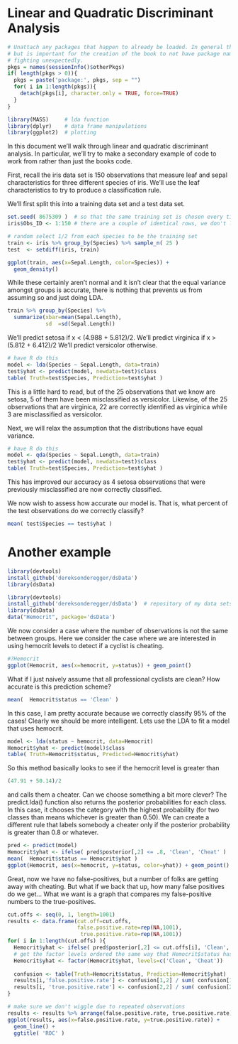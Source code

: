 # Linear and Quadratic Discriminant Analysis

```r
# Unattach any packages that happen to already be loaded. In general this is unecessary
# but is important for the creation of the book to not have package namespaces
# fighting unexpectedly.
pkgs = names(sessionInfo()$otherPkgs)
if( length(pkgs > 0)){
  pkgs = paste('package:', pkgs, sep = "")
  for( i in 1:length(pkgs)){
    detach(pkgs[i], character.only = TRUE, force=TRUE)
  }
}
```

```r
library(MASS)     # lda function
library(dplyr)    # data frame manipulations
library(ggplot2)  # plotting
```

In this document we'll walk through linear and quadratic discriminant analysis. In particular, we'll try to make a secondary example of code to work from rather than just the books code.

First, recall the iris data set is 150 observations that measure leaf and sepal characteristics for three different species of iris.  We'll use the leaf characteristics to try to produce a classification rule.

We'll first split this into a training data set and a test data set.
```r
set.seed( 8675309 )  # so that the same training set is chosen every time...
iris$Obs_ID <- 1:150 # there are a couple of identical rows, we don't like that

# random select 1/2 from each species to be the training set
train <- iris %>% group_by(Species) %>% sample_n( 25 )
test  <- setdiff(iris, train)
```


```r
ggplot(train, aes(x=Sepal.Length, color=Species)) +
  geom_density()
```


While these certainly aren't normal and it isn't clear that the equal variance amongst groups is accurate, there is nothing that prevents us from assuming so and just doing LDA.

```r
train %>% group_by(Species) %>% 
  summarize(xbar=mean(Sepal.Length),
            sd  =sd(Sepal.Length))
```

We'll predict setosa if x < (4.988 + 5.812)/2.
We'll predict virginica if x > (5.812 + 6.412)/2
We'll predict versicolor otherwise.

```r
# have R do this
model <- lda(Species ~ Sepal.Length, data=train)
test$yhat <- predict(model, newdata=test)$class
table( Truth=test$Species, Prediction=test$yhat )
```
This is a little hard to read, but of the 25 observations that we know are setosa,
5 of them have been misclassified as versicolor.  Likewise, of the 25 observations
that are virginica, 22 are correctly identified as virginica while 3 are misclassified as 
versicolor.

Next, we will relax the assumption that the distributions have equal variance. 
```r
# have R do this
model <- qda(Species ~ Sepal.Length, data=train)
test$yhat <- predict(model, newdata=test)$class
table( Truth=test$Species, Prediction=test$yhat )
```
This has improved our accuracy as 4 setosa observations that were previously misclassified 
are now correctly classified.

We now wish to assess how accurate our model is. That is, what percent of the test
observations do we correctly classify?
```r
mean( test$Species == test$yhat )
```

# Another example
```r
library(devtools)
install_github('dereksonderegger/dsData')
library(dsData)
```

```r
library(devtools)
install_github('dereksonderegger/dsData')  # repository of my data sets
library(dsData)
data("Hemocrit", package='dsData')
```

We now consider a case where the number of observations is
not the same between groups. Here we consider the case where we are interested
in using hemocrit levels to detect if a cyclist is cheating.
```r
#?Hemocrit
ggplot(Hemocrit, aes(x=hemocrit, y=status)) + geom_point()
```

What if I just naively assume that all professional cyclists are clean? How 
accurate is this prediction scheme?
```r
mean(  Hemocrit$status == 'Clean' )
```

In this case, I am pretty accurate because we correctly classify 95% of the cases!
Clearly we should be more intelligent. Lets use the LDA to fit a model that uses
hemocrit.
```r
model <- lda(status ~ hemocrit, data=Hemocrit)
Hemocrit$yhat <- predict(model)$class
table( Truth=Hemocrit$status, Predicted=Hemocrit$yhat)
```
So this method basically looks to see if the hemocrit level is greater than 
```r
(47.91 + 50.14)/2
```
and calls them a cheater. Can we choose something a bit more clever?  The predict.lda()
function also returns the posterior probabilities for each class.  In this case, it
chooses the category with the highest probability (for two classes than means whichever
is greater than 0.50). We can create a different rule that labels somebody a cheater only 
if the posterior probability is greater than 0.8 or whatever.

```r
pred <- predict(model)
Hemocrit$yhat <- ifelse( pred$posterior[,2] <= .8, 'Clean', 'Cheat' )
mean(  Hemocrit$status == Hemocrit$yhat )
ggplot(Hemocrit, aes(x=hemocrit, y=status, color=yhat)) + geom_point()
```
Great, now we have no false-positives, but a number of folks are getting away with cheating.
But what if we back that up, how many false positives do we get... What we want is a graph
that compares my false-positive numbers to the true-positives.

```r
cut.offs <- seq(0, 1, length=1001)
results <- data.frame(cut.off=cut.offs, 
                      false.positive.rate=rep(NA,1001), 
                       true.positive.rate=rep(NA,1001))
for( i in 1:length(cut.offs) ){
  Hemocrit$yhat <- ifelse( pred$posterior[,2] <= cut.offs[i], 'Clean', 'Cheat' )
  # get the factor levels ordered the same way that Hemocrit$status has
  Hemocrit$yhat <- factor(Hemocrit$yhat, levels=c('Clean', 'Cheat')) 
  
  confusion <- table(Truth=Hemocrit$status, Prediction=Hemocrit$yhat)  
  results[i,'false.positive.rate'] <- confusion[1,2] / sum( confusion[1,])
  results[i, 'true.positive.rate'] <- confusion[2,2] / sum( confusion[2,])
}
```

```r
# make sure we don't wiggle due to repeated observations
results <- results %>% arrange(false.positive.rate, true.positive.rate)
ggplot(results, aes(x=false.positive.rate, y=true.positive.rate)) + 
  geom_line() +
  ggtitle( 'ROC' )
```